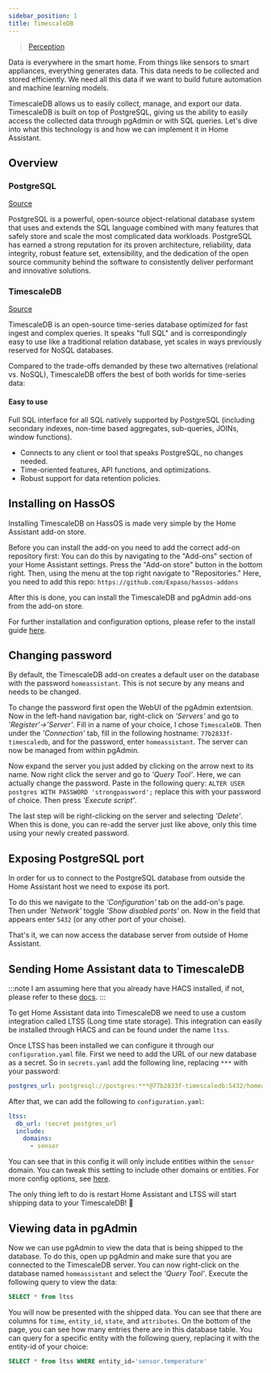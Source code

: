 ```yaml
---
sidebar_position: 1
title: TimescaleDB
---
```


> [Perception](../../concept/perception.mdx)

Data is everywhere in the smart home. From things like sensors to smart appliances, everything generates data.
This data needs to be collected and stored efficiently.
We need all this data if we want to build future automation and machine learning models.

TimescaleDB allows us to easily collect, manage, and export our data. TimescaleDB is built on top of PostgreSQL,
giving us the ability to easily access the collected data through pgAdmin or with SQL queries.
Let's dive into what this technology is and how we can implement it in Home Assistant.

## Overview

### PostgreSQL

[Source](https://www.postgresql.org/about/)

PostgreSQL is a powerful, open-source object-relational database system that uses and extends the SQL language
combined with many features that safely store and scale the most complicated data workloads.
PostgreSQL has earned a strong reputation for its proven architecture, reliability, data integrity, robust feature set,
extensibility, and the dedication of the open source community behind the software to consistently deliver performant
and innovative solutions.

### TimescaleDB

[Source](https://docs.timescale.com/latest/introduction)

TimescaleDB is an open-source time-series database optimized for fast ingest and complex queries. It speaks "full SQL"
and is correspondingly easy to use like a traditional relation database, yet scales in ways previously reserved for NoSQL databases.

Compared to the trade-offs demanded by these two alternatives (relational vs. NoSQL), TimescaleDB offers the best of
both worlds for time-series data:

#### Easy to use

Full SQL interface for all SQL natively supported by PostgreSQL (including secondary indexes, non-time based
aggregates, sub-queries, JOINs, window functions).

* Connects to any client or tool that speaks PostgreSQL, no changes needed.
* Time-oriented features, API functions, and optimizations.
* Robust support for data retention policies.

## Installing on HassOS

Installing TimescaleDB on HassOS is made very simple by the Home Assistant add-on store.

Before you can install the add-on you need to add the correct add-on repository first:
You can do this by navigating to the "Add-ons" section of your Home Assistant settings. Press the "Add-on store" button in the bottom right.
Then, using the menu at the top right navigate to "Repositories." Here, you need to add this repo: `https://github.com/Expaso/hassos-addons`

After this is done, you can install the TimescaleDB and pgAdmin add-ons from the add-on store.

For further installation and configuration options, please refer to the install guide [here](https://github.com/Expaso/hassos-addon-timescaledb#home-assistant-add-on-store).

## Changing password

By default, the TimescaleDB add-on creates a default user on the database with the password `homeassistant`. This is not secure
by any means and needs to be changed.

To change the password first open the WebUI of the pgAdmin extentsion. Now in the left-hand navigation bar, right-click on *'Servers'* and
go to *'Register'->'Server'*. Fill in a name of your choice, I chose `TimescaleDB`. Then under the *'Connection'* tab, fill in the following
hostname: `77b2833f-timescaledb`, and for the password, enter `homeassistant`. The server can now be managed from within pgAdmin.

Now expand the server you just added by clicking on the arrow next to its name. Now right click the server and go to *'Query Tool'*.
Here, we can actually change the password. Paste in the following query: `ALTER USER postgres WITH PASSWORD 'strongpassword';` replace
this with your password of choice. Then press *'Execute script'*.

The last step will be right-clicking on the server and selecting *'Delete'*. When this is done, you can re-add the server just like above,
only this time using your newly created password.

## Exposing PostgreSQL port

In order for us to connect to the PostgreSQL database from outside the Home Assistant host we need to expose its port.

To do this we navigate to the *'Configuration'* tab on the add-on's page. Then under *'Network'* toggle *'Show disabled ports'* on.
Now in the field that appears enter `5432` (or any other port of your choise).

That's it, we can now access the database server from outside of Home Assistant.

## Sending Home Assistant data to TimescaleDB

:::note
I am assuming here that you already have HACS installed, if not, please refer to these [docs](https://hacs.xyz/docs/user/).
:::

To get Home Assistant data into TimescaleDB we need to use a custom integration called LTSS (Long time state storage).
This integration can easily be installed through HACS and can be found under the name `ltss`.

Once LTSS has been installed we can configure it through our `configuration.yaml` file. First we need to add the URL of our
new database as a secret. So in `secrets.yaml` add the following line, replacing `***` with your password:

```yaml
postgres_url: postgresql://postgres:***@77b2833f-timescaledb:5432/homeassistant
```

After that, we can add the following to `configuration.yaml`:

```yaml
ltss:
  db_url: !secret postgres_url
  include:
    domains:
      - sensor
```

You can see that in this config it will only include entities within the `sensor` domain. You can tweak this setting to include
other domains or entities. For more config options, see [here](https://github.com/freol35241/ltss#configuration).

The only thing left to do is restart Home Assistant and LTSS will start shipping data to your TimescaleDB! :tada:

## Viewing data in pgAdmin

Now we can use pgAdmin to view the data that is being shipped to the database. To do this, open up pgAdmin and make sure
that you are connected to the TimescaleDB server. You can now right-click on the database named `homeassistant` and select
the *'Query Tool'*. Execute the following query to view the data:

```sql
SELECT * from ltss
```

You will now be presented with the shipped data. You can see that there are columns for `time`, `entity_id`, `state`, and `attributes`. 
On the bottom of the page, you can see how many entries there are in this database table.
You can query for a specific entity with the following query, replacing it with the entity-id of your choice:

```sql
SELECT * from ltss WHERE entity_id='sensor.temperature'
```